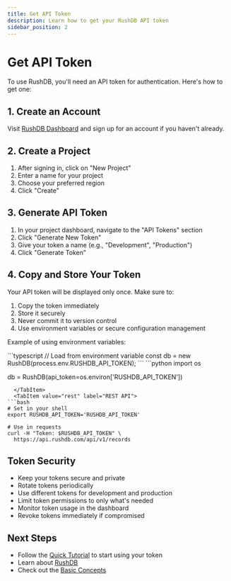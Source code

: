 ```yaml
---
title: Get API Token
description: Learn how to get your RushDB API token
sidebar_position: 2
---
```


# Get API Token

To use RushDB, you'll need an API token for authentication. Here's how to get one:

## 1. Create an Account

Visit [RushDB Dashboard](https://dashboard.rushdb.com) and sign up for an account if you haven't already.

## 2. Create a Project

1. After signing in, click on "New Project"
2. Enter a name for your project
3. Choose your preferred region
4. Click "Create"

## 3. Generate API Token

1. In your project dashboard, navigate to the "API Tokens" section
2. Click "Generate New Token"
3. Give your token a name (e.g., "Development", "Production")
4. Click "Generate Token"

## 4. Copy and Store Your Token

Your API token will be displayed only once. Make sure to:

1. Copy the token immediately
2. Store it securely
3. Never commit it to version control
4. Use environment variables or secure configuration management

Example of using environment variables:


<Tabs groupId="programming-language">
  <TabItem value="typescript" label="TypeScript" default>
```typescript
// Load from environment variable
const db = new RushDB(process.env.RUSHDB_API_TOKEN);
```
  </TabItem>
  <TabItem value="python" label="Python">
```python
import os

db = RushDB(api_token=os.environ['RUSHDB_API_TOKEN'])
```
  </TabItem>
  <TabItem value="rest" label="REST API">
```bash
# Set in your shell
export RUSHDB_API_TOKEN='RUSHDB_API_TOKEN'

# Use in requests
curl -H "Token: $RUSHDB_API_TOKEN" \
  https://api.rushdb.com/api/v1/records
```
  </TabItem>
</Tabs>

## Token Security

- Keep your tokens secure and private
- Rotate tokens periodically
- Use different tokens for development and production
- Limit token permissions to only what's needed
- Monitor token usage in the dashboard
- Revoke tokens immediately if compromised

## Next Steps

- Follow the [Quick Tutorial](../get-started/quick-tutorial) to start using your token
- Learn about [RushDB](../concepts/records)
- Check out the [Basic Concepts](../concepts/records)
